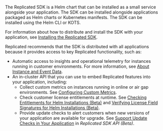 The Replicated SDK is a Helm chart that can be installed as a small service alongside your application. The SDK can be installed alongside applications packaged as Helm charts or Kubernetes manifests. The SDK can be installed using the Helm CLI or KOTS.

For information about how to distribute and install the SDK with your application, see [Installing the Replicated SDK](/vendor/replicated-sdk-installing).

Replicated recommends that the SDK is distributed with all applications because it provides access to key Replicated functionality, such as:

* Automatic access to insights and operational telemetry for instances running in customer environments. For more information, see [About Instance and Event Data](/vendor/instance-insights-event-data).
* An in-cluster API that you can use to embed Replicated features into your application, including:
  * Collect custom metrics on instances running in online or air gap environments. See [Configuring Custom Metrics](/vendor/custom-metrics).
  * Check customer license entitlements at runtime. See [Checking Entitlements for Helm Installations (Beta)](/vendor/licenses-reference-helm) and [Verifying License Field Signatures for Helm Installations (Beta)](/vendor/licenses-verify-fields-sdk-api). 
  * Provide update checks to alert customers when new versions of your application are available for upgrade. See [Support Update Checks in Your Application](/reference/replicated-sdk-apis#support-update-checks-in-your-application) in _Replicated SDK API (Beta)_.